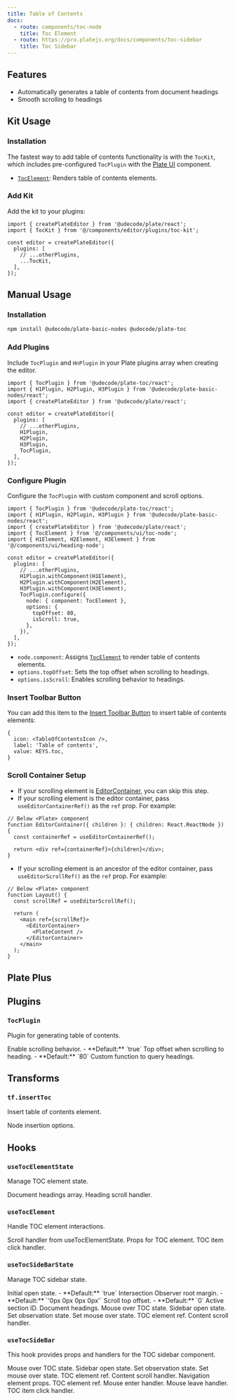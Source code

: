 ```yaml
---
title: Table of Contents
docs:
  - route: components/toc-node
    title: Toc Element
  - route: https://pro.platejs.org/docs/components/toc-sidebar
    title: Toc Sidebar
---
```


<ComponentPreview name="toc-demo" />

<PackageInfo>

## Features

- Automatically generates a table of contents from document headings
- Smooth scrolling to headings

</PackageInfo>

## Kit Usage

<Steps>

### Installation

The fastest way to add table of contents functionality is with the `TocKit`, which includes pre-configured `TocPlugin` with the [Plate UI](/docs/installation/plate-ui) component.

<ComponentSource name="toc-kit" />

- [`TocElement`](/docs/components/toc-node): Renders table of contents elements.

### Add Kit

Add the kit to your plugins:

```tsx
import { createPlateEditor } from '@udecode/plate/react';
import { TocKit } from '@/components/editor/plugins/toc-kit';

const editor = createPlateEditor({
  plugins: [
    // ...otherPlugins,
    ...TocKit,
  ],
});
```

</Steps>

## Manual Usage

<Steps>

### Installation

```bash
npm install @udecode/plate-basic-nodes @udecode/plate-toc
```

### Add Plugins

Include `TocPlugin` and `HnPlugin` in your Plate plugins array when creating the editor.

```tsx
import { TocPlugin } from '@udecode/plate-toc/react';
import { H1Plugin, H2Plugin, H3Plugin } from '@udecode/plate-basic-nodes/react';
import { createPlateEditor } from '@udecode/plate/react';

const editor = createPlateEditor({
  plugins: [
    // ...otherPlugins,
    H1Plugin,
    H2Plugin,
    H3Plugin,
    TocPlugin,
  ],
});
```

### Configure Plugin

Configure the `TocPlugin` with custom component and scroll options.

```tsx
import { TocPlugin } from '@udecode/plate-toc/react';
import { H1Plugin, H2Plugin, H3Plugin } from '@udecode/plate-basic-nodes/react';
import { createPlateEditor } from '@udecode/plate/react';
import { TocElement } from '@/components/ui/toc-node';
import { H1Element, H2Element, H3Element } from '@/components/ui/heading-node';

const editor = createPlateEditor({
  plugins: [
    // ...otherPlugins,
    H1Plugin.withComponent(H1Element),
    H2Plugin.withComponent(H2Element),
    H3Plugin.withComponent(H3Element),
    TocPlugin.configure({
      node: { component: TocElement },
      options: {
        topOffset: 80,
        isScroll: true,
      },
    }),
  ],
});
```

- `node.component`: Assigns [`TocElement`](/docs/components/toc-node) to render table of contents elements.
- `options.topOffset`: Sets the top offset when scrolling to headings.
- `options.isScroll`: Enables scrolling behavior to headings.

### Insert Toolbar Button

You can add this item to the [Insert Toolbar Button](/docs/toolbar#insert-toolbar-button) to insert table of contents elements:

```tsx
{
  icon: <TableOfContentsIcon />,
  label: 'Table of contents',
  value: KEYS.toc,
}
```

### Scroll Container Setup

- If your scrolling element is [EditorContainer](/docs/components/editor), you can skip this step.
- If your scrolling element is the editor container, pass `useEditorContainerRef()` as the `ref` prop. For example:

```tsx
// Below <Plate> component
function EditorContainer({ children }: { children: React.ReactNode }) {
  const containerRef = useEditorContainerRef();

  return <div ref={containerRef}>{children}</div>;
}
```

- If your scrolling element is an ancestor of the editor container, pass `useEditorScrollRef()` as the `ref` prop. For example:

```tsx
// Below <Plate> component
function Layout() {
  const scrollRef = useEditorScrollRef();

  return (
    <main ref={scrollRef}>
      <EditorContainer>
        <PlateContent />
      </EditorContainer>
    </main>
  );
}
```

</Steps>

## Plate Plus

<ComponentPreviewPro name="toc-pro" />

## Plugins

### `TocPlugin`

Plugin for generating table of contents.

<API name="TocPlugin">
<APIOptions>
  <APIItem name="isScroll" type="boolean" optional>
    Enable scrolling behavior.
    - **Default:** `true`
  </APIItem>
  <APIItem name="topOffset" type="number" optional>
    Top offset when scrolling to heading.
    - **Default:** `80`
  </APIItem>
  <APIItem name="queryHeading" type="(editor: SlateEditor) => Heading[]" optional>
    Custom function to query headings.
  </APIItem>
</APIOptions>
</API>

## Transforms

### `tf.insertToc`

Insert table of contents element.

<API name="insertToc">
<APIOptions type="InsertNodesOptions<SlateEditor>">
    Node insertion options.
</APIOptions>
</API>

## Hooks

### `useTocElementState`

Manage TOC element state.

<API name="useTocElementState">
<APIReturns>
  <APIItem name="headingList" type="Heading[]">
    Document headings array.
  </APIItem>
  <APIItem name="onContentScroll" type="(el: HTMLElement, id: string, behavior: ScrollBehavior) => void">
    Heading scroll handler.
  </APIItem>
</APIReturns>
</API>

### `useTocElement`

Handle TOC element interactions.

<API name="useTocElement">

<APIParameters>
  <APIItem name="onContentScroll" type="(el: HTMLElement, id: string, behavior: ScrollBehavior) => void">
    Scroll handler from useTocElementState.
  </APIItem>
</APIParameters>

<APIReturns>
  <APIItem name="props" type="object">
    Props for TOC element.
  </APIItem>
  <APISubList>
    <APISubListItem parent="props" name="onClick" type="(e: React.MouseEvent, item: Heading, behavior: ScrollBehavior) => void">
      TOC item click handler.
    </APISubListItem>
  </APISubList>
</APIReturns>
</API>

### `useTocSideBarState`

Manage TOC sidebar state.

<API name="useTocSideBarState">
<APIParameters>
  <APIItem name="open" type="boolean" optional>
    Initial open state.
    - **Default:** `true`
  </APIItem>
  <APIItem name="rootMargin" type="string" optional>
    Intersection Observer root margin.
    - **Default:** `'0px 0px 0px 0px'`
  </APIItem>
  <APIItem name="topOffset" type="number" optional>
    Scroll top offset.
    - **Default:** `0`
  </APIItem>
</APIParameters>

<APIReturns>
  <APIItem name="activeContentId" type="string">
    Active section ID.
  </APIItem>
  <APIItem name="headingList" type="Heading[]">
    Document headings.
  </APIItem>
  <APIItem name="mouseInToc" type="boolean">
    Mouse over TOC state.
  </APIItem>
  <APIItem name="open" type="boolean">
    Sidebar open state.
  </APIItem>
  <APIItem name="setIsObserve" type="React.Dispatch<React.SetStateAction<boolean>>">
    Set observation state.
  </APIItem>
  <APIItem name="setMouseInToc" type="React.Dispatch<React.SetStateAction<boolean>>">
    Set mouse over state.
  </APIItem>
  <APIItem name="tocRef" type="React.RefObject<HTMLElement>">
    TOC element ref.
  </APIItem>
  <APIItem name="onContentScroll" type="(options: { id: string; behavior?: ScrollBehavior; el: HTMLElement }) => void">
    Content scroll handler.
  </APIItem>
</APIReturns>
</API>

### `useTocSideBar`

This hook provides props and handlers for the TOC sidebar component.

<API name="useTocSideBar">
<APIParameters>
  <APIItem name="mouseInToc" type="boolean">
    Mouse over TOC state.
  </APIItem>
  <APIItem name="open" type="boolean">
    Sidebar open state.
  </APIItem>
  <APIItem name="setIsObserve" type="React.Dispatch<React.SetStateAction<boolean>>">
    Set observation state.
  </APIItem>
  <APIItem name="setMouseInToc" type="React.Dispatch<React.SetStateAction<boolean>>">
    Set mouse over state.
  </APIItem>
  <APIItem name="tocRef" type="React.RefObject<HTMLElement>">
    TOC element ref.
  </APIItem>
  <APIItem name="onContentScroll" type="(options: { id: string; behavior?: ScrollBehavior; el: HTMLElement }) => void">
    Content scroll handler.
  </APIItem>
</APIParameters>
<APIReturns>
  <APIItem name="navProps" type="object">
    Navigation element props.
  </APIItem>
  <APISubList type="navProps">
    <APISubListItem parent="navProps" name="ref" type="React.RefObject<HTMLElement>">
      TOC element ref.
    </APISubListItem>
    <APISubListItem parent="navProps" name="onMouseEnter" type="() => void">
      Mouse enter handler.
    </APISubListItem>
    <APISubListItem parent="navProps" name="onMouseLeave" type="(e: React.MouseEvent<HTMLElement, MouseEvent>) => void">
      Mouse leave handler.
    </APISubListItem>
  </APISubList>
  <APISubListItem parent="navProps" name="onContentClick" type="(e: React.MouseEvent<HTMLElement, MouseEvent>, item: Heading, behavior?: ScrollBehavior) => void">
    TOC item click handler.
  </APISubListItem>
</APIReturns>
</API>
